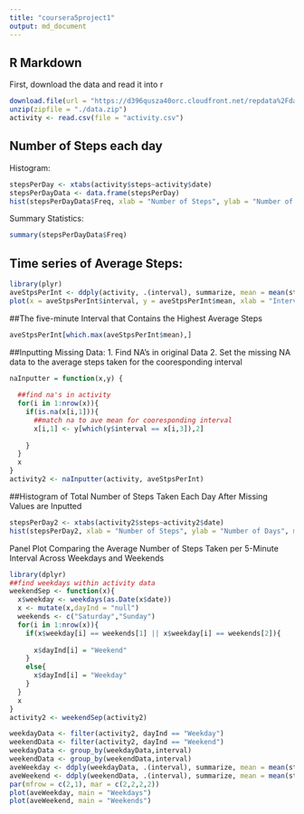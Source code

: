 ---
title: "coursera5project1"
output: md_document
---

## R Markdown

First, download the data and read it into r
```{r data}

download.file(url = "https://d396qusza40orc.cloudfront.net/repdata%2Fdata%2Factivity.zip", destfile = "./data.zip")
unzip(zipfile = "./data.zip")
activity <- read.csv(file = "activity.csv")

```

## Number of Steps each day

Histogram:

```{r histOfSteps }
stepsPerDay <- xtabs(activity$steps~activity$date)
stepsPerDayData <- data.frame(stepsPerDay)
hist(stepsPerDayData$Freq, xlab = "Number of Steps", ylab = "Number of Days", main = "Histogram of Steps Each Day")

```

Summary Statistics:

```{r summarySteps}

summary(stepsPerDayData$Freq)

```


## Time series of Average Steps:

```{r timeSeries }

library(plyr)
aveStpsPerInt <- ddply(activity, .(interval), summarize, mean = mean(steps, na.rm = TRUE))
plot(x = aveStpsPerInt$interval, y = aveStpsPerInt$mean, xlab = "Interval", ylab = "Average Steps")

```

##The five-minute Interval that Contains the Highest Average Steps

```{r max interval}

aveStpsPerInt[which.max(aveStpsPerInt$mean),]

```

##Inputting Missing Data:
1.  Find NA's in original Data
2.  Set the missing NA data to the average steps taken for the cooresponding interval

```{r missing data}
naInputter = function(x,y) {
  
  ##find na's in activity
  for(i in 1:nrow(x)){
    if(is.na(x[i,1])){
      ##match na to ave mean for cooresponding interval
      x[i,1] <- y[which(y$interval == x[i,3]),2]
  
    }
  }
  x
}
activity2 <- naInputter(activity, aveStpsPerInt)

```

##Histogram of Total Number of Steps Taken Each Day After Missing Values are Inputted
  
```{r hist}
stepsPerDay2 <- xtabs(activity2$steps~activity2$date)
hist(stepsPerDay2, xlab = "Number of Steps", ylab = "Number of Days", main = "Histogram of Steps with Missing Data")
```

Panel Plot Comparing the Average Number of Steps Taken per 5-Minute Interval Across Weekdays and Weekends

```{r Panel Plot}
library(dplyr)
##find weekdays within activity data
weekendSep <- function(x){
  x$weekday <- weekdays(as.Date(x$date))
  x <- mutate(x,dayInd = "null")
  weekends <- c("Saturday","Sunday")
  for(i in 1:nrow(x)){
    if(x$weekday[i] == weekends[1] || x$weekday[i] == weekends[2]){
      
      x$dayInd[i] = "Weekend"
    }
    else{
      x$dayInd[i] = "Weekday"
    }
  }
  x
}
activity2 <- weekendSep(activity2)

weekdayData <- filter(activity2, dayInd == "Weekday")
weekendData <- filter(activity2, dayInd == "Weekend")
weekdayData <- group_by(weekdayData,interval)
weekendData <- group_by(weekendData,interval)
aveWeekday <- ddply(weekdayData, .(interval), summarize, mean = mean(steps, na.rm = TRUE))
aveWeekend <- ddply(weekendData, .(interval), summarize, mean = mean(steps, na.rm = TRUE))
par(mfrow = c(2,1), mar = c(2,2,2,2))
plot(aveWeekday, main = "Weekdays")
plot(aveWeekend, main = "Weekends")

```






